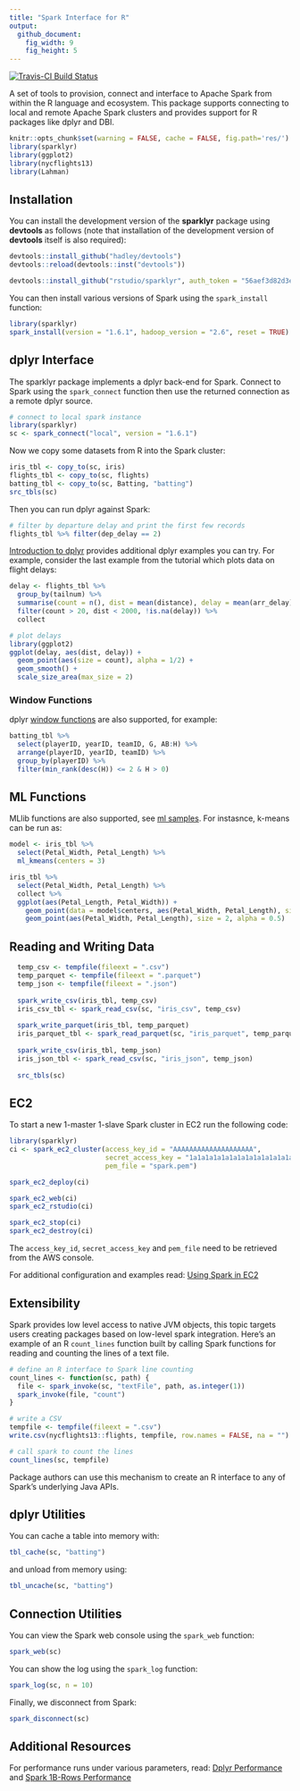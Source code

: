 ```yaml
---
title: "Spark Interface for R"
output:
  github_document:
    fig_width: 9
    fig_height: 5
---
```


[![Travis-CI Build Status](https://travis-ci.com/rstudio/sparklyr.svg?token=MxiS2SHZy3QzqFf34wQr&branch=master)](https://travis-ci.com/rstudio/sparklyr)

A set of tools to provision, connect and interface to Apache Spark from within the R language and ecosystem. This package supports connecting to local and remote Apache Spark clusters and provides support for R packages like dplyr and DBI.

```r
knitr::opts_chunk$set(warning = FALSE, cache = FALSE, fig.path='res/')
library(sparklyr)
library(ggplot2)
library(nycflights13)
library(Lahman)
```


## Installation

You can install the development version of the **sparklyr** package using **devtools** as follows (note that installation of the development version of **devtools** itself is also required):

```r
devtools::install_github("hadley/devtools")
devtools::reload(devtools::inst("devtools"))

devtools::install_github("rstudio/sparklyr", auth_token = "56aef3d82d3ef05755e40a4f6bdaab6fbed8a1f1")
```

You can then install various versions of Spark using the `spark_install` function:

```r
library(sparklyr)
spark_install(version = "1.6.1", hadoop_version = "2.6", reset = TRUE)
```


## dplyr Interface

The sparklyr package implements a dplyr back-end for Spark. Connect to Spark using the `spark_connect` function then use the returned connection as a remote dplyr source.

```r
# connect to local spark instance 
library(sparklyr)
sc <- spark_connect("local", version = "1.6.1")
```

Now we copy some datasets from R into the Spark cluster:

```r
iris_tbl <- copy_to(sc, iris)
flights_tbl <- copy_to(sc, flights)
batting_tbl <- copy_to(sc, Batting, "batting")
src_tbls(sc)
```

Then you can run dplyr against Spark:

```r
# filter by departure delay and print the first few records
flights_tbl %>% filter(dep_delay == 2)
```

[Introduction to dplyr](https://cran.rstudio.com/web/packages/dplyr/vignettes/introduction.html) provides additional dplyr examples you can try. For example, consider the last example from the tutorial which plots data on flight delays:

```r
delay <- flights_tbl %>% 
  group_by(tailnum) %>%
  summarise(count = n(), dist = mean(distance), delay = mean(arr_delay)) %>%
  filter(count > 20, dist < 2000, !is.na(delay)) %>%
  collect

# plot delays
library(ggplot2)
ggplot(delay, aes(dist, delay)) +
  geom_point(aes(size = count), alpha = 1/2) +
  geom_smooth() +
  scale_size_area(max_size = 2)
```


### Window Functions

dplyr [window functions](https://cran.r-project.org/web/packages/dplyr/vignettes/window-functions.html) are also supported, for example:

```r

batting_tbl %>%
  select(playerID, yearID, teamID, G, AB:H) %>%
  arrange(playerID, yearID, teamID) %>%
  group_by(playerID) %>%
  filter(min_rank(desc(H)) <= 2 & H > 0)

```

## ML Functions

MLlib functions are also supported, see [ml samples](docs/ml_examples.md). For instasnce, k-means can be run as:

```r
model <- iris_tbl %>%
  select(Petal_Width, Petal_Length) %>%
  ml_kmeans(centers = 3)

iris_tbl %>%
  select(Petal_Width, Petal_Length) %>%
  collect %>%
  ggplot(aes(Petal_Length, Petal_Width)) +
    geom_point(data = model$centers, aes(Petal_Width, Petal_Length), size = 60, alpha = 0.1) +
    geom_point(aes(Petal_Width, Petal_Length), size = 2, alpha = 0.5)

```

## Reading and Writing Data

```r
  temp_csv <- tempfile(fileext = ".csv")
  temp_parquet <- tempfile(fileext = ".parquet")
  temp_json <- tempfile(fileext = ".json")
  
  spark_write_csv(iris_tbl, temp_csv)
  iris_csv_tbl <- spark_read_csv(sc, "iris_csv", temp_csv)
  
  spark_write_parquet(iris_tbl, temp_parquet)
  iris_parquet_tbl <- spark_read_parquet(sc, "iris_parquet", temp_parquet)
  
  spark_write_csv(iris_tbl, temp_json)
  iris_json_tbl <- spark_read_csv(sc, "iris_json", temp_json)
  
  src_tbls(sc)
```

## EC2

To start a new 1-master 1-slave Spark cluster in EC2 run the following code:

```r
library(sparklyr)
ci <- spark_ec2_cluster(access_key_id = "AAAAAAAAAAAAAAAAAAAA",
                        secret_access_key = "1a1a1a1a1a1a1a1a1a1a1a1a1a1a1a1a1a1a1a1",
                        pem_file = "spark.pem")

spark_ec2_deploy(ci)

spark_ec2_web(ci)
spark_ec2_rstudio(ci)

spark_ec2_stop(ci)
spark_ec2_destroy(ci)
```

The `access_key_id`, `secret_access_key` and `pem_file` need to be retrieved from the AWS console.

For additional configuration and examples read: [Using Spark in EC2](docs/ec2.md)

## Extensibility

Spark provides low level access to native JVM objects, this topic targets users creating packages based on low-level spark integration. Here's an example of an R `count_lines` function built by calling Spark functions for reading and counting the lines of a text file.

```r
# define an R interface to Spark line counting
count_lines <- function(sc, path) {
  file <- spark_invoke(sc, "textFile", path, as.integer(1))
  spark_invoke(file, "count")
}

# write a CSV 
tempfile <- tempfile(fileext = ".csv")
write.csv(nycflights13::flights, tempfile, row.names = FALSE, na = "")

# call spark to count the lines
count_lines(sc, tempfile)
```

Package authors can use this mechanism to create an R interface to any of Spark's underlying Java APIs.


## dplyr Utilities

You can cache a table into memory with:

```r
tbl_cache(sc, "batting")
```

and unload from memory using:

```r
tbl_uncache(sc, "batting")
```


## Connection Utilities

You can view the Spark web console using the `spark_web` function:

```r
spark_web(sc)
```

You can show the log using the `spark_log` function:

```r
spark_log(sc, n = 10)
```

Finally, we disconnect from Spark:

```r
spark_disconnect(sc)
```

## Additional Resources

For performance runs under various parameters, read: [Dplyr Performance](docs/perf_dplyr.md) and [Spark 1B-Rows Performance](docs/perf_1b.md)
